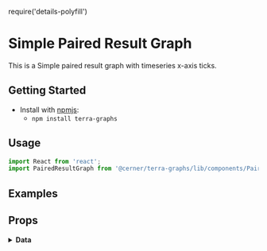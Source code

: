 require('details-polyfill')

# Simple Paired Result Graph

This is a Simple paired result graph with timeseries x-axis ticks.

## Getting Started

- Install with [npmjs](https://www.npmjs.com):
  - `npm install terra-graphs`

## Usage

```jsx
import React from 'react';
import PairedResultGraph from '@cerner/terra-graphs/lib/components/PairedResult/PairedResultGraph';
```

## Examples
<PairedResultGraph />

## Props
<PropsTable />

<details>
<summary style={{fontSize: 24 }}>
<b>Data</b>
</summary>

### Graph Config object
<GraphConfig />

### Data object
<DataObject />
</details>
